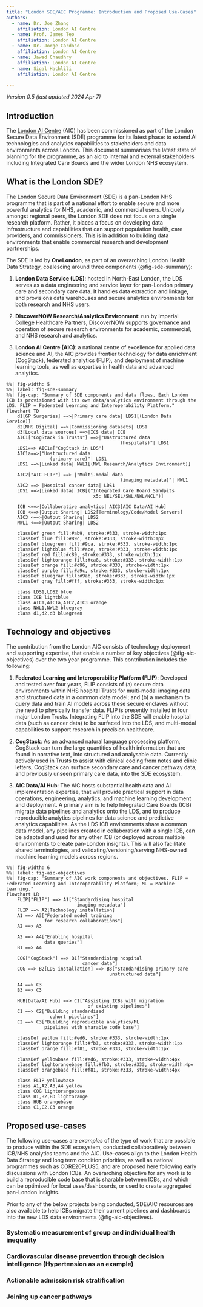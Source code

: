```yaml
---
title: "London SDE/AIC Programme: Introduction and Proposed Use-Cases"  
authors:
  - name: Dr. Joe Zhang
    affiliation: London AI Centre
  - name: Prof. James Teo
    affiliation: London AI Centre
  - name: Dr. Jorge Cardoso
    affiliation: London AI Centre
  - name: Jawad Chaudhry
    affiliation: London AI Centre
  - name: Sigal Hachlili
    affiliation: London AI Centre

---
```


_Version 0.5 (last updated 2024 Apr 7)_

## Introduction

The [London AI Centre](https://www.aicentre.co.uk/) (AIC) has been commissioned as part of the London Secure Data Environment (SDE) programme for its latest phase: to extend AI technologies and analytics capabilities to stakeholders and data environments across London. This document summarises the latest state of planning for the programme, as an aid to internal and external stakeholders including Integrated Care Boards and the wider London NHS ecosystem.

## What is the London SDE?

The London Secure Data Environment (SDE) is a pan-London NHS programme that is part of a national effort to enable secure and more powerful analytics for NHS, academic, and commercial users. Uniquely amongst regional peers, the London SDE does not focus on a single research platform. Rather, it places a focus on developing data infrastructure and capabilities that can support population health, care providers, and commissioners. This is in addition to building data environments that enable commercial research and development partnerships.

The SDE is led by **OneLondon**, as part of an overarching London Health Data Strategy, coalescing around three components (@fig-sde-summary):

(1) **London Data Service (LDS)**: hosted in North-East London, the LDS serves as a data engineering and service layer for pan-London primary care and secondary care data. It handles data extraction and linkage, and provisions data warehouses and secure analytics environments for both research and NHS users.

(2) **DiscoverNOW Research/Analytics Environment**: run by Imperial College Healthcare Partners, DiscoverNOW supports governance and operation of secure research environments for academic, commercial, and NHS research and analytics.

(3) **London AI Centre (AIC)**: a national centre of excellence for applied data science and AI, the AIC provides frontier technology for data enrichment (CogStack), federated analytics (FLIP), and deployment of machine learning tools, as well as expertise in health data and advanced analytics.


```mermaid
%%| fig-width: 5
%%| label: fig-sde-summary
%%| fig-cap: "Summary of SDE components and data flows. Each London ICB is provisioned with its own data/analytics environment through the LDS. FLIP = Federated Learning and Interoperability Platform."
flowchart TD
    d1[GP Surgeries] ==>|Primary care data| LDS1[(London Data Service)]
    d2[NHS Digital] ==>|Commissioning datasets| LDS1
    d3[Local data sources] ==>|ICS data| ICB
    AIC1["CogStack in Trusts"] ==>|"Unstructured data 
                                          (hospitals)"| LDS1
    LDS1==> AIC1a["CogStack in LDS"]
    AIC1a==>|"Unstructured data 
                (primary care)"| LDS1
    LDS1 ==>|Linked data| NWL1[(NWL Research/Analytics Environment)]

    AIC2["AIC FLIP"] ==> |"Multi-modal data 
                                          (imaging metadata)"| NWL1
    AIC2 ==> |Hospital cancer data| LDS1
    LDS1 ==>|Linked data| ICB[("Integrated Care Board Sandpits 
                                x5: NEL/SEL/SWL/NWL/NCL")]

    ICB <==>|Collaborative analytics| AIC3[AIC Data/AI Hub]
    ICB <==>|Output Sharing| LDS2[Terminology/Code/Model Servers]
    AIC3 <==>|Output Sharing| LDS2
    NWL1 <==>|Output Sharing| LDS2

    classDef green fill:#ab9, stroke:#333, stroke-width:1px
    classDef blue fill:#89c, stroke:#333, stroke-width:1px
    classDef bluegreen fill:#9ca, stroke:#333, stroke-width:1px
    classDef lightblue fill:#ace, stroke:#333, stroke-width:1px
    classDef red fill:#c89, stroke:#333, stroke-width:1px
    classDef lightorange fill:#ca8, stroke:#333, stroke-width:1px
    classDef orange fill:#d96, stroke:#333, stroke-width:1px
    classDef purple fill:#a9c, stroke:#333, stroke-width:1px
    classDef bluegray fill:#9ab, stroke:#333, stroke-width:1px
    classDef gray fill:#fff, stroke:#333, stroke-width:1px

    class LDS1,LDS2 blue
    class ICB lightblue
    class AIC1,AIC1a,AIC2,AIC3 orange
    class NWL1,NWL2 bluegray
    class d1,d2,d3 bluegreen
```


## Technology and objectives

The contribution from the London AIC consists of technology deployment and supporting expertise, that enable a number of key objectives (@fig-aic-objectives) over the two year programme. This contribution includes the following:

(1) **Federated Learning and Interoperability Platform (FLIP)**: Developed and tested over four years, FLIP consists of (a) secure data environments within NHS hospital Trusts for multi-modal imaging data and structured data in a common data model; and (b) a mechanism to query data and train AI models across these secure enclaves without the need to physically transfer data. FLIP is presently installed in four major London Trusts. Integrating FLIP into the SDE will enable hospital data (such as cancer data) to be surfaced into the LDS, and multi-modal capabilities to support research in precision healthcare.

(2) **CogStack**: As an advanced natural language processing platform, CogStack can turn the large quantities of health information that are found in narrative text, into structured and analysable data. Currently actively used in Trusts to assist with clinical coding from notes and clinic letters, CogStack can surface secondary care and cancer pathway data, and previously unseen primary care data, into the SDE ecosystem.         

(3) **AIC Data/AI Hub**: The AIC hosts substantial health data and AI implementation expertise, that will provide practical support in data operations, engineering, analytics, and machine learning development and deployment. A primary aim is to help Integrated Care Boards (ICB) migrate data pipelines and analytics onto the LDS, and to produce reproducible analytics pipelines for data science and predictive analytics capabilities. As the LDS ICB environments share a common data model, any pipelines created in collaboration with a single ICB, can be adapted and used for any other ICB (or deployed across multiple environments to create pan-London insights). This will also facilitate shared terminologies, and validating/versioning/serving NHS-owned machine learning models across regions.

```mermaid
%%| fig-width: 6
%%| label: fig-aic-objectives
%%| fig-cap: "Summary of AIC work components and objectives. FLIP = Federated Learning and Interoperability Platform; ML = Machine Learning."
flowchart LR
    FLIP["FLIP"] ==> A1["Standardising hospital 
                          imaging metadata"] 
    FLIP ==> A2[Technology installation]
    A1 ==> A3["Federated model training
              for research collaborations"]
    A2 ==> A3

    A2 ==> A4["Enabling hospital 
              data queries"]
    B1 ==> A4

    COG["CogStack"] ==> B1["Standardising hospital 
                            cancer data"]
    COG ==> B2[LDS installation] ==> B3["Standardising primary care 
                                      unstructured data"]

    A4 ==> C3
    B3 ==> C3

    HUB[Data/AI Hub] ==> C1["Assisting ICBs with migration 
                              of existing pipelines"]
    C1 ==> C2["Building standardised 
                cohort pipelines"]
    C2 ==> C3["Building reproducible analytics/ML 
              pipelines with sharable code base"]

    classDef yellow fill:#ed6, stroke:#333, stroke-width:1px
    classDef lightorange fill:#fb3, stroke:#333, stroke-width:1px
    classDef orange fill:#f81, stroke:#333, stroke-width:1px

    classDef yellowbase fill:#ed6, stroke:#333, stroke-width:4px
    classDef lightorangebase fill:#fb3, stroke:#333, stroke-width:4px
    classDef orangebase fill:#f81, stroke:#333, stroke-width:4px

    class FLIP yellowbase
    class A1,A2,A3,A4 yellow
    class COG lightorangebase
    class B1,B2,B3 lightorange
    class HUB orangebase
    class C1,C2,C3 orange
```

## Proposed use-cases

The following use-cases are _examples_ of the type of work that are possible to produce within the SDE ecosystem, conducted collaboratively between ICB/NHS analytics teams and the AIC. Use-cases align to the London Health Data Strategy and long term condition priorities, as well as national programmes such as CORE20PLUS5, and are proposed here following early discussions with London ICBs. An overarching objective for any work is to build a reproducible code base that is sharable between ICBs, and which can be optimised for local uses/dashboards, or used to create aggregated pan-London insights.

Prior to any of the below projects being conducted, SDE/AIC resources are also available to help ICBs migrate their current pipelines and dashboards into the new LDS data environments (@fig-aic-objectives).  

### Systematic measurement of group and individual health inequality 


### Cardiovascular disease prevention through decision intelligence (Hypertension as an example)


### Actionable admission risk stratification


### Joining up cancer pathways


### 